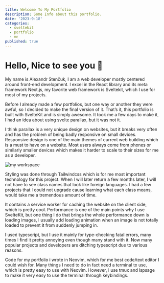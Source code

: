 ```yaml
---
title: Welcome To My Portfolio
description: Some Info about this portfolio.
date: '2023-9-18'
categories:
  - sveltekit
  - portfolio
  - me
published: true
---
```


<script>
	Img from "./ImageStyled.svelte";
</script>

# Hello, Nice to see you 👋

My name is <LinkMd href="/">Alexandr Stenčuk</LinkMd>, I am a web developer mostly centered around front-end development.
I excel in the React library and its meta framework Next.js, my favorite web framework is Sveltekit,
which I use for most of my projects.

Before I already made a few portfolios, but one way or another they were awful,
so I decided to make the final version of it. That’s it,
this portfolio is built with SvelteKit and is simply awesome. It took me a few days to make it,
I had an idea about using svelte parallax, but it was not it.

I think parallax is a very unique design on websites, but it breaks very often and has the problem of being
badly responsive on small devices. Responsive design is one of the main themes of current web building which
is a must to have on a website. Most users always come from phones or similarly
smaller devices which makes it harder to scale to their sizes for me as a developer.

<Img alt="my workspace" src={MyWorkspace} />

Styling was done through Tailwindcss which is for me most important technology for this project. When
I will later return a few months later, I will not have to see class names that look like foreign languages.
I had a few projects that I could not upgrade cause learning what each class means, would take me a tremendous amount of time.

It contains a service worker for caching the website on the client side, which is pretty cool.
Performance is one of the main points why I use SvelteKit, but one thing I
do that brings the whole performance down is loading images, I usually add loading
animation when an image is not totally loaded to prevent it from suddenly jumping in.

I used typescript, but I use it mainly for type-checking fatal errors, many times I find it pretty
annoying even though many stand with it. Now many popular projects and developers are ditching
typescript due to various reasons.

Code for my portfolio i wrote in Neovim, which for me best code/text editor I
could wish for. Many things I need to do in fact need a terminal to use, which is pretty easy
to use with Neovim. However, I use tmux and lspsage to make it very easy to use the terminal through keybindings.
